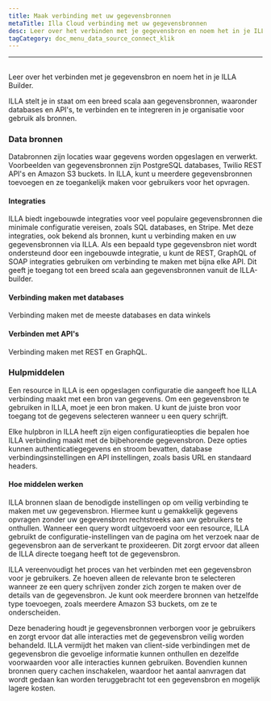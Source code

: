 ```yaml
---
title: Maak verbinding met uw gegevensbronnen
metaTitle: Illa Cloud verbinding met uw gegevensbronnen
desc: Leer over het verbinden met je gegevensbron en noem het in je ILLA Builder
tagCategory: doc_menu_data_source_connect_klik
---
```


* * *

## <Heading hidden>Verbind met uw gegevensbronnen (Actie)</Heading>

Leer over het verbinden met je gegevensbron en noem het in je ILLA Builder.

ILLA stelt je in staat om een breed scala aan gegevensbronnen, waaronder databases en API's, te verbinden en te integreren in je organisatie voor gebruik als bronnen.

### Data bronnen

Databronnen zijn locaties waar gegevens worden opgeslagen en verwerkt. Voorbeelden van gegevensbronnen zijn PostgreSQL databases, Twilio REST API's en Amazon S3 buckets. In ILLA, kunt u meerdere gegevensbronnen toevoegen en ze toegankelijk maken voor gebruikers voor het opvragen.

#### Integraties

ILLA biedt ingebouwde integraties voor veel populaire gegevensbronnen die minimale configuratie vereisen, zoals SQL databases, en Stripe. Met deze integraties, ook bekend als bronnen, kunt u verbinding maken en uw gegevensbronnen via ILLA. Als een bepaald type gegevensbron niet wordt ondersteund door een ingebouwde integratie, u kunt de REST, GraphQL of SOAP integraties gebruiken om verbinding te maken met bijna elke API. Dit geeft je toegang tot een breed scala aan gegevensbronnen vanuit de ILLA-builder.

#### Verbinding maken met databases

Verbinding maken met de meeste databases en data winkels

#### Verbinden met API's

Verbinding maken met REST en GraphQL.

### Hulpmiddelen

Een resource in ILLA is een opgeslagen configuratie die aangeeft hoe ILLA verbinding maakt met een bron van gegevens. Om een gegevensbron te gebruiken in ILLA, moet je een bron maken. U kunt de juiste bron voor toegang tot de gegevens selecteren wanneer u een query schrijft.

Elke hulpbron in ILLA heeft zijn eigen configuratieopties die bepalen hoe ILLA verbinding maakt met de bijbehorende gegevensbron. Deze opties kunnen authenticatiegegevens en stroom bevatten, database verbindingsinstellingen en API instellingen, zoals basis URL en standaard headers.

#### Hoe middelen werken

ILLA bronnen slaan de benodigde instellingen op om veilig verbinding te maken met uw gegevensbron. Hiermee kunt u gemakkelijk gegevens opvragen zonder uw gegevensbron rechtstreeks aan uw gebruikers te onthullen. Wanneer een query wordt uitgevoerd voor een resource, ILLA gebruikt de configuratie-instellingen van de pagina om het verzoek naar de gegevensbron aan de serverkant te proxideeren. Dit zorgt ervoor dat alleen de ILLA directe toegang heeft tot de gegevensbron.

ILLA vereenvoudigt het proces van het verbinden met een gegevensbron voor je gebruikers. Ze hoeven alleen de relevante bron te selecteren wanneer ze een query schrijven zonder zich zorgen te maken over de details van de gegevensbron. Je kunt ook meerdere bronnen van hetzelfde type toevoegen, zoals meerdere Amazon S3 buckets, om ze te onderscheiden.

Deze benadering houdt je gegevensbronnen verborgen voor je gebruikers en zorgt ervoor dat alle interacties met de gegevensbron veilig worden behandeld. ILLA vermijdt het maken van client-side verbindingen met de gegevensbron die gevoelige informatie kunnen onthullen en dezelfde voorwaarden voor alle interacties kunnen gebruiken. Bovendien kunnen bronnen query cachen inschakelen, waardoor het aantal aanvragen dat wordt gedaan kan worden teruggebracht tot een gegevensbron en mogelijk lagere kosten.

